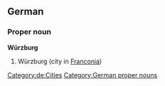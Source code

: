{{wikipedia}}
{{wikipedia|lang=de}}
==German==
===Proper noun===
'''Würzburg'''
# Würzburg (city in [[Franconia]])
[[Category:de:Cities]]
[[Category:German proper nouns]]